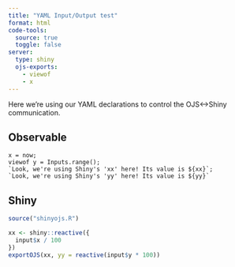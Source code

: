 ```yaml
---
title: "YAML Input/Output test"
format: html
code-tools: 
  source: true
  toggle: false
server: 
  type: shiny
  ojs-exports: 
    - viewof
    - x
---
```


Here we're using our YAML declarations to control the OJS<->Shiny communication.

## Observable

```ojs
x = now;
viewof y = Inputs.range();
`Look, we're using Shiny's 'xx' here! Its value is ${xx}`;
`Look, we're using Shiny's 'yy' here! Its value is ${yy}`
```

## Shiny

```r
source("shinyojs.R")

xx <- shiny::reactive({
  input$x / 100
})
exportOJS(xx, yy = reactive(input$y * 100))
```
